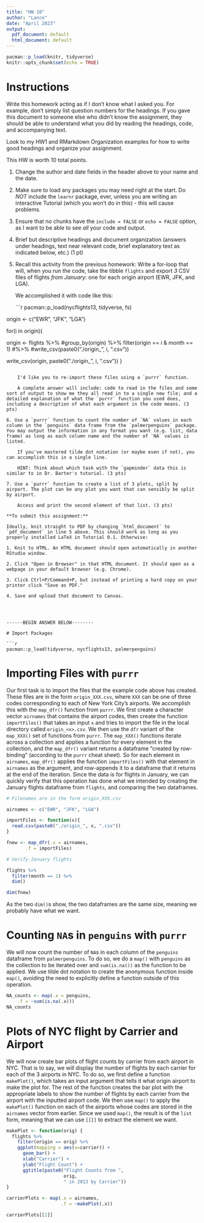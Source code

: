```yaml
---
title: "HW 10"
author: "Lance"
date: "April 2023"
output:
  pdf_document: default
  html_document: default
---
```


```r
pacman::p_load(knitr, tidyverse)
knitr::opts_chunk$set(echo = TRUE)
```

# Instructions

Write this homework acting as if I don't know what I asked you. For example, don't simply list question numbers for the headings. If you gave this document to someone else who didn't know the assignment, they should be able to understand what you did by reading the headings, code, and accompanying text.

Look to my HW1 and RMarkdown Organization examples for how to write good headings and organize your assignment.

This HW is worth 10 total points.

1. Change the author and date fields in the header above to your name and the date.

2. Make sure to load any packages you may need right at the start. Do *NOT* include the `learnr` package, ever, unless you are writing an interactive Tutorial (which you won't do in this) - this will cause problems.

3. Ensure that no chunks have the `include = FALSE` or `echo = FALSE` option, as I want to be able to see *all* your code and output.

4. Brief but descriptive headings and document organization (answers under headings, text near relevant code, brief explanatory text as indicated below, etc.) (1 pt)

5. Recall this activity from the previous homework: Write a for-loop that will, when you run the code, take the tibble `flights` and export *3* CSV files of flights *from January*: one for each origin airport (EWR, JFK, and LGA).

    We accomplished it with code like this:
    
    ```r
pacman::p_load(nycflights13, tidyverse, fs)

origin <- c("EWR", "JFK", "LGA")

for(i in origin){
    
  origin <- flights %>%
    #group_by(origin) %>% 
      filter(origin == i & month == 1) #%>% 
    #write_csv(paste0("./origin_", i, ".csv"))
  
  write_csv(origin, paste0("./origin_", i, ".csv"))
}


```
    
    I'd like you to re-import these files using a `purrr` function.
    
    A complete answer will include: code to read in the files and some sort of output to show me they all read in to a single new file; and a detailed explanation of what the `purrr` function you used does, including a description of what each argument in the code means. (3 pts)
    
6. Use a `purrr` function to count the number of `NA` values in each column in the `penguins` data frame from the `palmerpenguins` package. You may output the information in any format you want (e.g. list, data frame) as long as each column name and the number of `NA` values is listed. 

    If you've mastered tilde dot notation (or maybe even if not), you can accomplish this in a single line. 
    
    HINT: Think about which task with the `gapminder` data this is similar to in Dr. Barter's tutorial. (3 pts)

7. Use a `purrr` function to create a list of 3 plots, split by airport. The plot can be any plot you want that can sensibly be split by airport. 

    Access and print the second element of that list. (3 pts)
    
**To submit this assignment:**

Ideally, knit straight to PDF by changing `html_document` to `pdf_document` in line 5 above. This should work as long as you properly installed LaTeX in Tutorial 0.1. Otherwise:

1. Knit to HTML. An HTML document should open automatically in another RStudio window.

2. Click "Open in Browser" in that HTML document. It should open as a webpage in your default browser (e.g. Chrome).

3. Click Ctrl+P/Command+P, but instead of printing a hard copy on your printer click "Save as PDF."

4. Save and upload that document to Canvas.
    
    


------BEGIN ANSWER BELOW--------

# Import Packages

```r
pacman::p_load(tidyverse, nycflights13, palmerpenguins)
```

# Importing Files with `purrr`

Our first task is to import the files that the example code above has created. These files are in the form `origin_XXX.csv`, where `XXX` can be one of three codes corresponding to each of New York City's airports. 
We accomplish this with the `map_dfr()` function from `purrr`. We first create a character vector `airnames` that contains the airport codes, then create the function `importFiles()` that takes an input `x` and tries to import the file in the local directory called `origin_<x>.csv`. We then use the `dfr` variant of the `map_XXX()` set of functions from `purrr`. The `map_XXX()` functions iterate across a collection and applies a function for every element in the collection, and the `map_dfr()` variant returns a dataframe "created by row-binding" (according to the `purrr` cheat sheet). So for each element in `airnames`, `map_dfr()` applies the function `importFiles()` with that element in `airnames` as the argument, and row-appends it to a dataframe that it returns at the end of the iteration. Since the data is for flights in January, we can quickly verify that this operation has done what we intended by creating the January flights dataframe from `flights`, and comparing the two dataframes.
```r
# Filenames are in the form origin_XXX.csv

airnames <- c("EWR", "JFK", "LGA")

importFiles <- function(x){
  read.csv(paste0("./origin_", x, ".csv"))
}

fnew <- map_dfr(.x = airnames,
       .f = importFiles)

# Verify January flights

flights %>% 
  filter(month == 1) %>% 
  dim()

dim(fnew)
```
As the two `dim()`s show, the two dataframes are the same size, meaning we probably have what we want.

# Counting `NA`s in `penguins` with `purrr`

We will now count the number of `NA`s in each column of the `penguins` dataframe from `palmerpenguins`. To do so, we do a `map()` with `penguins` as the collection to be iterated over and `sum(is.na())` as the function to be applied. We use tilde dot notation to create the anonymous function inside `map()`, avoiding the need to explicitly define a function outside of this operation.
```r
NA_counts <- map(.x = penguins,
    .f = ~sum(is.na(.x)))
NA_counts
```

# Plots of NYC flight by Carrier and Airport

We will now create bar plots of flight counts by carrier from each airport in NYC. That is to say, we will display the number of flights by each carrier for each of the 3 airports in NYC. To do so, we first define a function `makePlot()`, which takes an input argument that tells it what origin airport to make the plot for. The rest of the function creates the bar plot with the appropriate labels to show the number of flights by each carrier from the airport with the inputted airport code. We then use `map()` to apply the `makePlot()` function on each of the airports whose codes are stored in the `airnames` vector from earlier. Since we used `map()`, the result is of the `list` form, meaning that we can use `[[]]` to extract the element we want.

```r
makePlot <- function(orig) {
  flights %>%
    filter(origin == orig) %>% 
    ggplot(mapping = aes(x=carrier)) +
      geom_bar() +
      xlab("Carrier") + 
      ylab("Flight Count") + 
      ggtitle(paste0("Flight Counts from ",
                     orig,
                     " in 2013 by Carrier"))
}

carrierPlots <- map(.x = airnames,
                    .f = ~makePlot(.x))

carrierPlots[[2]]
```

